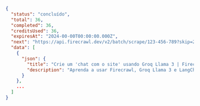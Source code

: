 ```json Concluído
{
  "status": "concluído",
  "total": 36,
  "completed": 36,
  "creditsUsed": 36,
  "expiresAt": "2024-00-00T00:00:00.000Z",
  "next": "https://api.firecrawl.dev/v2/batch/scrape/123-456-789?skip=26",
  "data": [
    {
      "json": {
        "title": "Crie um 'chat com o site' usando Groq Llama 3 | Firecrawl",
        "description": "Aprenda a usar Firecrawl, Groq Llama 3 e LangChain para criar um bot de 'chat com o seu site'."
      }
    },
    ...
  ]
}
```
